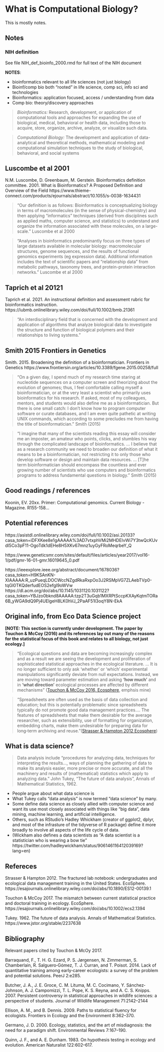 # What is Computational Biology?

This is mostly notes.

<!-- TODO: update -->

## Notes

### NIH definition

See file NIH_def_bioinfo_2000.rmd for full text of the NIH document

**NOTES**:

* bioinformatics relevant to all life sciences (not just biology)
* Bioinf/comp bio both "rooted" in life science, comp sci, info sci and technologies
* Bioinformatics:  application focused, access / understanding from data
* Comp bio: theory/discovery approaches


>*Bioinformatics:* Research, development, or application of computational tools and approaches for expanding the use of biological, medical, behavioral or health data, including those to acquire, store, organize, archive, analyze, or visualize such data.

>*Computational Biology:* The development and application of data-analytical and
theoretical methods, mathematical modeling and computational simulation techniques
to the study of biological, behavioral, and social systems


## Luscombe et al 2001

N.M. Luscombe, D. Greenbaum, M. Gerstein.  Bioinformatics definition committee.  2001.  What is Bioinformatics? A Proposed Definition and Overview of the Field  https://www.thieme-connect.com/products/ejournals/abstract/10.1055/s-0038-1634431

> "Our definition is as follows: Bioinformatics is conceptualizing biology in terms of macromolecules (in the sense of physical-chemistry) and then applying “informatics” techniques (derived from disciplines such as applied maths, computer science, and statistics) to understand and organize the information associated with these molecules, on a large-scale." Luscombe et al 2000

>"Analyses in bioinformatics predominantly focus on three types of large datasets available in molecular biology: macromolecular structures, genome sequences, and the results of functional genomics experiments (eg expression data). Additional information includes the text of scientific papers and “relationship data” from metabolic pathways, taxonomy trees, and protein-protein interaction networks."  Luscombe et al 2000

## Taprich et al 20121

Taprich et al.  2021.  An instructional definition and assessment rubric for bioinformatics instruction.  https://iubmb.onlinelibrary.wiley.com/doi/full/10.1002/bmb.21361

>"An interdisciplinary field that is concerned with the development and application of algorithms that analyze biological data to investigate the structure and function of biological polymers and their relationships to living systems."

## Smith 2015 Frontiers in Genetics

Smith.  2015.  Broadening the definition of a bioinformatician. Frontiers in Genetics
https://www.frontiersin.org/articles/10.3389/fgene.2015.00258/full

> "On a given day, I spend much of my research time staring at nucleotide sequences on a computer screen and theorizing about the evolution of genomes; thus, I feel comfortable calling myself a bioinformatician, or at the very least a scientist who primarily uses bioinformatics for his research. If asked, most of my colleagues, mentors, and students would also define me as a bioinformatician. But there is one small catch: I don't know how to program computer software or curate databases, and I am even quite pathetic at writing UNIX commands, which according to some precludes me from having the title of bioinformatician." Smith (2015)

> "I imagine that many of the scientists reading this essay will consider me an imposter, an amateur who points, clicks, and stumbles his way through the complicated landscape of bioinformatics. ... I believe that as a research community we need to broaden our definition of what it means to be a bioinformatician, not restricting it to only those who develop software or design and maintain data resources. ... [T]he term bioinformatician should encompass the countless and ever growing number of scientists who use computers and bioinformatics programs to address fundamental questions in biology." Smith (2015)




## Good readings / references 

Koonin, EV.  20xx.  Primer: Computational genomics.  Current Biology - Magazine. R155-158...


## Potential references

https://asistdl.onlinelibrary.wiley.com/doi/full/10.1002/asi.20133?casa_token=iDFXKee8e1gAAAAA%3AD7vtxphVMi2MHDEIvWi7Y3twQcKUvdI5Co3pF11-OgoTdk1dEHe8H5XKv67mnz1uyGyFRoMeqrbeY_Q

https://www.geneticsmr.com/sites/default/files/articles/year2017/vol16-1/pdf/gmr-16-01-gmr.16019645_0.pdf

https://ieeexplore.ieee.org/abstract/document/1678036?casa_token=H9KSAnKN-XIAAAAA:R_uzPueqLDOCWccNZgdRkaRxpOo3J2RSMpVG7ZLAebTVp0-tqGl0TKQderfudEOS2efgl9oWVw
https://dl.acm.org/doi/abs/10.1145/1031120.1031122?casa_token=YBJzo0bknd8AAAAA:tzp2T3uGqb1MXRPtSccpKXAyKqtmTORa6B_yWGA9dQ9Pj4UElgeH8LK0hVJ_2PaAF51I3oqY8N-EkA




## Original info, from Eco Data Science project

<!-- TODO: edit this to be about comp bio, not just ecological data science -->

**[NOTE: This section is currently under development.  The paper by Touchon & McCoy (2016) and its references lay out many of the reasons for the statistical focus of this book and relates to all biology, not just ecology.]**

>"Ecological questions and data are becoming increasingly complex and as a result we are seeing the development and proliferation of sophisticated statistical approaches in the ecological literature. ... It is no longer sufficient to only ask 'whether' or 'which' experimental manipulations significantly deviate from null expectations. Instead, we are moving toward parameter estimation and asking **'how much'** and in **'what direction'** ecological processes are affected by different mechanisms" ([Touchon & McCoy 2016, Ecosphere](https://esajournals.onlinelibrary.wiley.com/doi/abs/10.1002/ecs2.1394), emphsis mine)

>"Spreadsheets are often used as the basis of data collection and education; but this is potentially problematic since spreadsheets typically do not promote good data management practices.... The features of spreadsheets that make them desirable for the average researcher, such as extensibility, use of formatting for organization, embedding charts, make them undesirable for preparing data for long‐term archiving and reuse."([Strasser & Hampton 2012 Ecosphere](https://esajournals.onlinelibrary.wiley.com/doi/abs/10.1890/ES12-00139.1))

## What is data science?

>Data analysis include "procedures for analyzing data, techniques for interpreting the results..., ways of planning the gathering of data to make its analysis easier, more precise or more accurate, and  all the machinery and results of (mathematical) statistics which apply to analyzing data."  John Tukey, "The future of data analysis",  Annals of Mathematical Statistics, 1962.

* People argue about what data science is
* What Tukey calls "data analysis" is now termed "data science" by many.  
* Some define data science as closely allied with computer science and want its use most closely associated with things like "big data", data mining, machine learning, and artificial intelligence.
*  Others, such as RStudio's Hadley Whickham (creator of ggplot2, dplyr, and most of the infrasture of the tidyverse of R package) define it more broadly to involve all aspects of the life cycle of data.
* (Wickham also defines a data scientists as "A data scientist is a statistician who is wearing a bow tie" https://twitter.com/hadleywickham/status/906146116412039169?lang=en)


## Refereces

Strasser & Hampton 2012.  The fractured lab notebook: undergraduates and ecological data management training in the United States.  EcoSphere. https://esajournals.onlinelibrary.wiley.com/doi/abs/10.1890/ES12-00139.1

Touchon & McCoy 2017.  The mismatch between current statistical practice and doctoral training in ecology.  EcoSphere. https://esajournals.onlinelibrary.wiley.com/doi/abs/10.1002/ecs2.1394

Tukey.  1962.  The future of data analysis.  Annals of Mathematical Statistics.  https://www.jstor.org/stable/2237638

## Bibliography

Relevant papers cited by Touchon & McOy 2017.

Barraquand, F., T. H. G. Ezard, P. S. Jørgensen, N. Zimmerman, S. Chamberlain, R. Salguero‐Gómez, T. J. Curran, and T. Poisot. 2014. Lack of quantitative training among early‐career ecologists: a survey of the problem and potential solutions. PeerJ 2:e285.

Butcher, J. A., J. E. Groce, C. M. Lituma, M. C. Cocimano, Y. Sánchez‐Johnson, A. J. Campomizzi, T. L. Pope, K. S. Reyna, and A. C. S. Knipps. 2007. Persistent controversy in statistical approaches in wildlife sciences: a perspective of students. Journal of Wildlife Management 71:2142–2144

Ellison, A. M., and B. Dennis. 2009. Paths to statistical fluency for ecologists. Frontiers in Ecology and the Environment 8:362–370.

Germano, J. D. 2000. Ecology, statistics, and the art of misdiagnosis: the need for a paradigm shift. Environmental Reviews 7:167–190.

Quinn, J. F., and A. E. Dunham. 1983. On hypothesis testing in ecology and evolution. American Naturalist 122:602–617.
